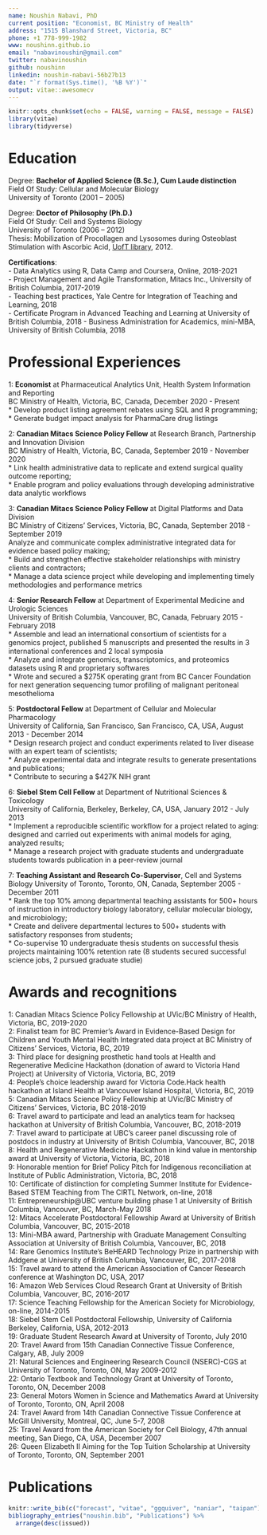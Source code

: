 ```yaml
---
name: Noushin Nabavi, PhD
current position: "Economist, BC Ministry of Health"
address: "1515 Blanshard Street, Victoria, BC"
phone: +1 778-999-1982
www: noushinn.github.io
email: "nabavinoushin@gmail.com"
twitter: nabavinoushin
github: noushinn
linkedin: noushin-nabavi-56b27b13
date: "`r format(Sys.time(), '%B %Y')`"
output: vitae::awesomecv
---
```

  
```r
knitr::opts_chunk$set(echo = FALSE, warning = FALSE, message = FALSE)
library(vitae)
library(tidyverse)
```



# Education
Degree: **Bachelor of Applied Science (B.Sc.), Cum Laude distinction**  
Field Of Study: Cellular and Molecular Biology  
University of Toronto (2001 – 2005)      
 
Degree: **Doctor of Philosophy (Ph.D.)**  
Field Of Study: Cell and Systems Biology  
University of Toronto (2006 – 2012)        
Thesis: Mobilization of Procollagen and Lysosomes during Osteoblast Stimulation with Ascorbic Acid, [UofT library](https://tspace.library.utoronto.ca/bitstream/1807/33894/1/Nabavi_Noushin_201206_PhD_thesis.pdf), 2012.  

**Certifications**:   
- Data Analytics using R, Data Camp and Coursera, Online, 2018-2021  
- Project Management and Agile Transformation, Mitacs Inc., University of British Columbia, 2017-2019  
- Teaching best practices, Yale Centre for Integration of Teaching and Learning, 2018  
- Certificate Program in Advanced Teaching and Learning at University of British Columbia, 2018
- Business Administration for Academics, mini-MBA, University of British Columbia, 2018  

# Professional Experiences

1: **Economist** at Pharmaceutical Analytics Unit, Health System Information and Reporting  
BC Ministry of Health, Victoria, BC, Canada, December 2020 - Present     
* Develop product listing agreement rebates using SQL and R programming;  
* Generate budget impact analysis for PharmaCare drug listings   

2: **Canadian Mitacs Science Policy Fellow** at Research Branch, Partnership and Innovation Division  
BC Ministry of Health, Victoria, BC, Canada, September 2019 - November 2020     
* Link health administrative data to replicate and extend surgical quality outcome reporting;   
* Enable program and policy evaluations through developing administrative data analytic workflows   
  
3: **Canadian Mitacs Science Policy Fellow** at Digital Platforms and Data Division   
BC Ministry of Citizens' Services, Victoria, BC, Canada, September 2018 - September 2019      
 Analyze and communicate complex administrative integrated data for evidence based policy making;   
* Build and strengthen effective stakeholder relationships with ministry clients and contractors;   
* Manage a data science project while developing and implementing timely methodologies and performance metrics  
  
4: **Senior Research Fellow** at Department of Experimental Medicine and Urologic Sciences  
University of British Columbia, Vancouver, BC, Canada, February 2015 - February 2018      
* Assemble and lead an international consortium of scientists for a genomics project, published 5 manuscripts and presented the results in 3 international conferences and 2 local symposia   
* Analyze and integrate genomics, transcriptomics, and proteomics datasets using R and proprietary softwares    
* Wrote and secured a $275K operating grant from BC Cancer Foundation for next generation sequencing tumor profiling of malignant peritoneal mesothelioma   

5: **Postdoctoral Fellow** at Department of Cellular and Molecular Pharmacology   
University of California, San Francisco, San Francisco, CA, USA, August 2013 - December 2014   
* Design research project and conduct experiments related to liver disease with an expert team of scientists;  
* Analyze experimental data and integrate results to generate presentations and publications;   
* Contribute to securing a $427K NIH grant  

6: **Siebel Stem Cell Fellow** at Department of Nutritional Sciences & Toxicology   
University of California, Berkeley, Berkeley, CA, USA, January 2012 - July 2013    
* Implement a reproducible scientific workflow for a project related to aging: designed and carried out experiments with animal models for aging, analyzed results;    
* Manage a research project with graduate students and undergraduate students towards publication in a peer-review journal  

7: **Teaching Assistant and Research Co-Supervisor**, Cell and Systems Biology
University of Toronto, Toronto, ON, Canada, September 2005 - December 2011   
* Rank the top 10% among departmental teaching assistants for 500+ hours of instruction in introductory biology laboratory, cellular molecular biology, and microbiology;   
* Create and delivere departmental lectures to 500+ students with satisfactory responses from students;  
* Co-supervise 10 undergraduate thesis students on successful thesis projects maintaining 100% retention rate (8 students secured successful science jobs, 2 pursued graduate studie)


# Awards and recognitions

1: Canadian Mitacs Science Policy Fellowship at  UVic/BC Ministry of Health, Victoria, BC,  2019-2020   
2: Finalist team for BC Premier’s Award in Evidence-Based Design for Children and Youth Mental Health Integrated data project at BC Ministry of Citizens' Services, Victoria, BC, 2019   
3: Third place for designing prosthetic hand tools at Health and Regenerative Medicine Hackathon (donation of award to Victoria Hand Project) at University of Victoria, Victoria, BC, 2019  
4: People’s choice leadership award for Victoria Code.Hack health hackathon at Island Health at Vancouver Island Hospital, Victoria, BC,  2019   
5: Canadian Mitacs Science Policy Fellowship at UVic/BC Ministry of Citizens' Services, Victoria, BC  2018-2019    
6: Travel award to participate and lead an analytics team for hackseq hackathon at University of British Columbia, Vancouver, BC,  2018-2019   
7: Travel award to participate at UBC’s career panel discussing role of postdocs in industry at University of British Columbia, Vancouver, BC,  2018   
8: Health and Regenerative Medicine Hackathon in kind value in mentorship award at University of Victoria, Victoria, BC,  2018    
9: Honorable mention for Brief Policy Pitch for Indigenous reconciliation at Institute of Public Administration, Victoria, BC,  2018   
10:  Certificate of distinction for completing Summer Institute for Evidence-Based STEM Teaching from The CIRTL Network,  on-line,   2018     
11: Entrepreneurship@UBC venture building phase 1 at University of British Columbia, Vancouver, BC,  March-May 2018  
12: Mitacs Accelerate Postdoctoral Fellowship Award at University of British Columbia, Vancouver, BC,  2015-2018     
13: Mini-MBA award, Partnership with Graduate Management Consulting Association at University of British Columbia, Vancouver, BC,  2018   
14: Rare Genomics Institute’s BeHEARD Technology Prize in partnership with Addgene at University of British Columbia, Vancouver, BC,  2017-2018   
15: Travel award to attend the American Association of Cancer Research conference at Washington DC, USA,  2017      
16:  Amazon Web Services Cloud Research Grant at University of British Columbia, Vancouver, BC,  2016-2017    
17:  Science Teaching Fellowship for the American Society for Microbiology,   on-line,    2014-2015     
18:  Siebel Stem Cell Postdoctoral Fellowship, University of California Berkeley,  California, USA,  2012-2013   
19:  Graduate Student Research Award at University of Toronto, July 2010   
20:  Travel Award from 15th Canadian Connective Tissue Conference,  Calgary, AB,  July 2009    
21:  Natural Sciences and Engineering Research Council (NSERC)-CGS at University of Toronto, Toronto, ON,  May 2009-2012    
22:  Ontario Textbook and Technology Grant at University of Toronto, Toronto, ON, December 2008   
23:  General Motors Women in Science and Mathematics Award at University of Toronto, Toronto, ON,  April 2008  
24:  Travel Award from 14th Canadian Connective Tissue Conference at McGill University, Montreal, QC,  June 5-7, 2008  
25:  Travel Award from the American Society for Cell Biology, 47th annual meeting,  San Diego, CA, USA,  December 2007  
26:  Queen Elizabeth II Aiming for the Top Tuition Scholarship at University of Toronto, Toronto, ON, September 2001   

# Publications
```r
knitr::write_bib(c("forecast", "vitae", "ggquiver", "naniar", "taipan"), "packages.bib")
bibliography_entries("noushin.bib", "Publications") %>%
  arrange(desc(issued)) 
```